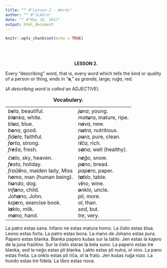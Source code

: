 ```yaml
---
title: "" #"Lesson 2 - Words"
author: "" #"JLAUro"
date: "" #"May 18, 2017"
output: html_document
---
```


```r
knitr::opts_chunk$set(echo = TRUE)
```

<br/><br/>


<center><b>LESSON 2.</b></center>

<p>Every "describing" word, that is, every word which tells the
kind or quality of a person or thing, ends in "<b>a</b>," as
<i>granda</i>, large; <i>ru&#285;a</i>, red.</p>

<p>(<i>A describing word is called</i> an ADJECTIVE).</p>

<!-- =============================014.png============================ -->
<center>
<table cellspacing="8">
<caption><b>Vocabulary.</b></caption>

<tr>
<td nowrap valign="top"><i>b<b>e</b>la</i>, beautiful.<br>
 <i>bl<b>a</b>nka</i>, white.<br>
 <i>bl<b>u</b>a</i>, blue.<br>
 <i>b<b>o</b>na</i>, good.<br>
 <i>fid<b>e</b>la</i>, faithful.<br>
 <i>f<b>o</b>rta</i>, strong.<br>
 <i>fr<b>e</b>&#349;a</i>, fresh.</td>
<td nowrap valign="top"><i>j<b>u</b>na</i>, young.<br>
 <i>mat<b>u</b>ra</i>, mature, ripe.<br>
 <i>n<b>o</b>va</i>, new.<br>
 <i>n<b>u</b>tra</i>, nutritious.<br>
 <i>p<b>u</b>ra</i>, pure, clean.<br>
 <i>r<b>i</b>&#265;a</i>, rich.<br>
 <i>s<b>a</b>na</i>, well (healthy).</td>
</tr>

<tr>
<td nowrap valign="top"><i>&#265;i<b>e</b>lo</i>, sky,
heaven.<br>
 <i>f<b>e</b>sto</i>, holiday.<br>
 <i>fra&#365;l<b>i</b>no</i>, maiden lady, Miss<br>
 <i>h<b>o</b>mo</i>, man (human being).<br>
 <i>h<b>u</b>ndo</i>, dog.<br>
 <i>inf<b>a</b>no</i>, child.<br>
 <i>Joh<b>a</b>no</i>, John.<br>
 <i>kaj<b>e</b>ro</i>, exercise book.<br>
 <i>l<b>a</b>kto</i>, milk.<br>
 <i>m<b>a</b>no</i>, hand.</td>
<td nowrap valign="top"><i>n<b>e</b>&#285;o</i>, snow.<br>
 <i>p<b>a</b>no</i>, bread.<br>
 <i>pap<b>e</b>ro</i>, paper.<br>
 <i>t<b>a</b>blo</i>, table.<br>
 <i>v<b>i</b>no</i>, wine.<br>
 <i><b>o</b>nklo</i>, uncle.<br>
 <i>pli</i>, more.<br>
 <i>ol</i>, than.<br>
 <i>sed</i>, but.<br>
 <i>tre</i>, very.</td>
</tr>
</table>
</center>

<p>La patro estas sana. Infano ne estas matura homo. La
&#265;ielo estas blua. Leono estas forta. La patro estas bona. La
mano de Johano estas pura. Papero estas blanka. Blanka papero
ku&#349;as sur la tablo. Jen estas la kajero de la juna
fra&#365;lino. Sur la &#265;ielo staras la bela suno. La papero
estas tre blanka, sed la ne&#285;o estas pli blanka. Lakto estas
pli nutra, ol vino. La pano estas fre&#349;a. La onklo estas pli
ri&#265;a, ol la frato. Jen ku&#349;as ru&#285;a rozo. La hundo
estas tre fidela. La libro estas nova.</p>
